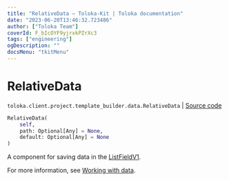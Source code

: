 ```yaml
---
title: "RelativeData — Toloka-Kit | Toloka documentation"
date: "2023-06-20T13:46:32.723486"
author: ["Toloka Team"]
coverId: F_bIcOYF9yjrxkPZrXc3
tags: ["engineering"]
ogDescription: ""
docsMenu: "tkitMenu"
---
```


# RelativeData

`toloka.client.project.template_builder.data.RelativeData` | [Source code](https://github.com/Toloka/toloka-kit/blob/v1.2.0/src/client/project/template_builder/data.py#L100)

```python
RelativeData(
    self,
    path: Optional[Any] = None,
    default: Optional[Any] = None
)
```

A component for saving data in the [ListFieldV1](/docs/toloka-kit/reference/toloka.client.project.template_builder.fields.ListFieldV1).

For more information, see [Working with data](/docs/template-builder/operations/work-with-data).